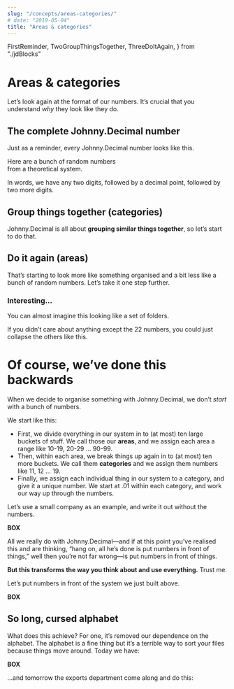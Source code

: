 ```yaml
---
slug: "/concepts/areas-categories/"
# date: "2019-05-04"
title: "Areas & categories"
---
```


  FirstReminder,
  TwoGroupThingsTogether,
  ThreeDoItAgain,
} from "./jdBlocks"

# Areas & categories

Let’s look again at the format of our numbers. It’s crucial that you understand _why_ they look like they do.

## The complete Johnny.Decimal number

Just as a reminder, every Johnny.Decimal number looks like this.

<div className="flex mb-4 ml-4 mr-6">
  <FirstReminder />
  <div className="hidden sm:block ml-4 max-w-xs text-sm italic">
    Here are a bunch of random numbers
    <br />
    from a theoretical system.
  </div>
</div>

In words, we have any two digits, followed by a decimal point, followed by two more digits.

## Group things together (categories)

Johnny.Decimal is all about **grouping similar things together**, so let’s start to do that.

<div className="flex mb-4 ml-4 mr-6">
  <TwoGroupThingsTogether />
</div>

## Do it again (areas)

That’s starting to look more like something organised and a bit less like a bunch of random numbers. Let’s take it one step further.

<div className="flex mb-4 ml-4 mr-6">
  <ThreeDoItAgain />
</div>

### Interesting...

You can almost imagine this looking like a set of folders.

If you didn’t care about anything except the 22 numbers, you could just collapse the others like this.

# Of course, we’ve done this backwards

When we decide to organise something with Johnny.Decimal, we don’t _start_ with a bunch of numbers.

We start like this:

- First, we divide everything in our system in to (at most) ten large buckets of stuff. We call those our **areas**, and we assign each area a range like <span className="jd-inline">10-19</span>, <span className="jd-inline">20-29</span> … <span className="jd-inline">90-99</span>.
- Then, within each area, we break things up again in to (at most) ten more buckets. We call them **categories** and we assign them numbers like <span className="jd-inline">11</span>, <span className="jd-inline">12</span> … <span className="jd-inline">19</span>.
- Finally, we assign each individual thing in our system to a category, and give it a unique number. We start at <span className="jd-inline">.01</span> within each category, and work our way up through the numbers.

Let’s use a small company as an example, and write it out without the numbers.

**BOX**

All we really do with Johnny.Decimal—and if at this point you’ve realised this and are thinking, “hang on, all he’s done is put numbers in front of things,” well then you’re not far wrong—is put numbers in front of things.

**But this transforms the way you think about and use everything.** Trust me.

Let’s put numbers in front of the system we just built above.

**BOX**

## So long, cursed alphabet

What does this achieve? For one, it’s removed our dependence on the alphabet. The alphabet is a fine thing but it’s a terrible way to sort your files because things move around. Today we have:

**BOX**

...and tomorrow the exports department come along and do this:
